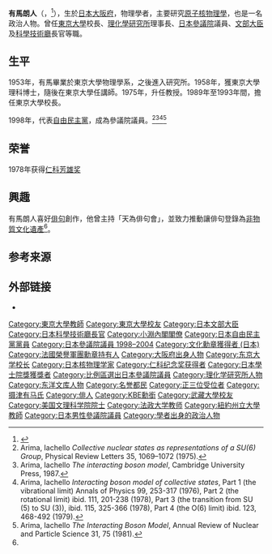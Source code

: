 {{Infobox Officeholder
| name  = 有馬朗人
| original_name = 有馬 朗人
| native_name_lang = ja
| image = Akito Arima.JPG
| imagesize = 
| country = {{JPN}}
| office = {{JPN}}第58任{{link-ja|科學技術廳長官|科学技術庁長官}}<br/>第58任{{link-ja|總理府原子能委員會|原子力委員会}}委員長
| term_start = 1999年1月14日
| term_end = 1999年10月5日
| primeminister = [[小淵惠三|小淵惠三]]
| predecessor = {{link-ja|竹山裕|竹山裕}}
| successor = [[中曾根弘文|中曾根弘文]]
|office1           = {{JPN}}第125任[[文部大臣_(日本)|文部大臣]]
|term_start1        = 1998年7月30日
|term_end1          = 1999年10月5日
|primeminister1     = [[小淵惠三|小淵惠三]]
|predecessor1       = [[町村信孝|町村信孝]]
|successor1        =  [[中曾根弘文|中曾根弘文]]
| office2 = {{JPN}}[[參議院_(日本)|參議院議員]]
| term_start2 = 1998年7月26日
| term_end2 = 2004年7月25日
| predecessor2 = 
| successor2 = 
|constituency2= [[日本參議院比例區|比例區]]
| birth_date = {{birth date|1930|9|13}}
| birth_place = {{EOJ}}[[大阪府|大阪府]][[大阪市|大阪市]][[住吉區|住吉區]]
| death_date = {{death date and age|2020|12|7|1930|9|13}}
| death_place = {{JPN}}[[東京都|東京都]][[世田谷區|世田谷區]]
| native_place = 
| parents =有馬丈二（父）<br>有馬籌子（母）
| relatives = 
| spouse = 有馬紘子
| occupation=[[物理学家|物理学家]]、[[俳句|俳句]][[詩人|詩人]]<br>[[東京大學|東京大學]]校長（1989-1993）
| module={{Infobox scientist
| embed=yes
|fields=[[核物理学|核物理学]]
| known_for=提出[[相互作用玻色子模型|相互作用玻色子模型]]
| workplaces=  [[東京大学|東京大学]]<br>[[紐約州立大學石溪分校|紐約州立大學石溪分校]]<br>[[法政大学_(日本)|法政大学]]<br>[[理化学研究所|理化学研究所]]<br>[[科學技術館_(日本)|科学技術館]]
| awards=[[仁科紀念獎|仁科紀念獎]]（1978年）<br>[[日本學士院獎|日本學士院獎]]（1993年）<br>[[文化功勞者|文化功勞者]]（2004年）<br>[[文化勋章_(日本)|文化勳章]]（2010年）<br>[[每日藝術獎|每日藝術獎]]（2018年）
}}
|module2={{Infobox writer
|embed=yes
|genre=[[俳句|俳句]]
|influences={{link-ja|山口青邨|山口青邨}}
}}
| party = [[自由民主黨_(日本)|自由民主黨]]
| alma_mater   = [[東京大学|東京大学]]理学部物理学科<br>[[東京大學|東京大學]]理学部研究院
| website      =
}}
'''有馬朗人'''（{{jpn|j=有馬 朗人|hg=ありま あきと|rm=Arima Akito}}，{{bd|1930年|9月13日|2020年|12月7日|Arima Akito}}<ref name=asahi-14000191>{{cite news |url=https://asahichinese-f.com/society/14000191 |title=前東大校長有馬朗人逝世 曾任文部大臣推行「寬裕教育」 |publisher=朝日新聞中文網 |date=2020-12-09 |accessdate=2020-12-09 |archive-date=2020-12-08 |archive-url=https://web.archive.org/web/20201208052013/https://asahichinese-f.com/society/14000191 |dead-url=no }}</ref>），生於[[日本|日本]][[大阪府|大阪府]]，物理學者，主要研究[[原子核物理學|原子核物理學]]，也是一名政治人物。曾任[[東京大學|東京大學]]校長、[[理化學研究所|理化學研究所]]理事長、[[日本參議院|日本參議院]]議員、[[文部大臣|文部大臣]]及[[科學技術廳|科學技術廳]]長官等職。

==生平==
1953年，有馬畢業於東京大學物理學系，之後進入研究所。1958年，獲東京大學理科博士，隨後在東京大學任講師。1975年，升任教授。1989年至1993年間，擔任東京大學校長。

1998年，代表[[自由民主黨_(日本)|自由民主黨]]，成為參議院議員。<ref>Arima, Iachello ''Collective nuclear states as representations of a SU(6) Group'', Physical Review Letters 35, 1069–1072 (1975).</ref><ref>Arima, Iachello ''The interacting boson model'', Cambridge University Press, 1987.</ref><ref>Arima, Iachello ''Interacting boson model of collective states'', Part 1 (the vibrational limit) Annals of Physics 99, 253-317 (1976), Part 2 (the rotational limit) ibid. 111, 201-238 (1978), Part 3 (the transition from SU (5) to SU (3)), ibid. 115, 325-366 (1978), Part 4 (the O(6) limit) ibid. 123, 468-492 (1979).</ref><ref>Arima, Iachello ''The Interacting Boson Model'', Annual Review of Nuclear and Particle Science 31, 75 (1981).</ref>

==荣誉==
1978年获得[[仁科芳雄奖|仁科芳雄奖]]

==興趣==
有馬朗人喜好[[俳句|俳句]]創作，他曾主持「天為俳句會」，並致力推動讓俳句登錄為[[非物質文化遺產|非物質文化遺產]]<ref name=asahi-14000191 />。

==参考来源==
{{reflist}}

==外部链接==
*{{Commons category-inline}}

{{文部科學大臣}}
{{小淵內閣}}
{{仁科纪念奖获得者}}
{{東京大學總長}}
{{國立大學協會會長}}
{{理化学研究所理事长}}
{{每日艺术奖}}
{{Authority control}}
{{DEFAULTSORT:Arima Akito}}
[[Category:東京大學教師|Category:東京大學教師]]
[[Category:東京大學校友|Category:東京大學校友]]
[[Category:日本文部大臣|Category:日本文部大臣]]
[[Category:日本科學技術廳長官|Category:日本科學技術廳長官]]
[[Category:小淵內閣閣僚|Category:小淵內閣閣僚]]
[[Category:日本自由民主黨黨員|Category:日本自由民主黨黨員]]
[[Category:日本參議院議員_1998–2004|Category:日本參議院議員 1998–2004]]
[[Category:文化勳章獲得者_(日本)|Category:文化勳章獲得者 (日本)]]
[[Category:法國榮譽軍團勳章持有人|Category:法國榮譽軍團勳章持有人]]
[[Category:大阪府出身人物|Category:大阪府出身人物]]
[[Category:东京大学校长|Category:东京大学校长]]
[[Category:日本核物理学家|Category:日本核物理学家]]
[[Category:仁科纪念奖获得者|Category:仁科纪念奖获得者]]
[[Category:日本學士院獎獲獎者|Category:日本學士院獎獲獎者]]
[[Category:比例區選出日本參議院議員|Category:比例區選出日本參議院議員]]
[[Category:理化学研究所人物|Category:理化学研究所人物]]
[[Category:东洋文库人物|Category:东洋文库人物]]
[[Category:名誉都民|Category:名誉都民]]
[[Category:正三位受位者|Category:正三位受位者]]
[[Category:摄津有马氏|Category:摄津有马氏]]
[[Category:俳人|Category:俳人]]
[[Category:KBE勳銜|Category:KBE勳銜]]
[[Category:武藏大學校友|Category:武藏大學校友]]
[[Category:美国文理科学院院士|Category:美国文理科学院院士]]
[[Category:法政大学教师|Category:法政大学教师]]
[[Category:紐約州立大學教師|Category:紐約州立大學教師]]
[[Category:日本男性參議院議員|Category:日本男性參議院議員]]
[[Category:學者出身的政治人物|Category:學者出身的政治人物]]